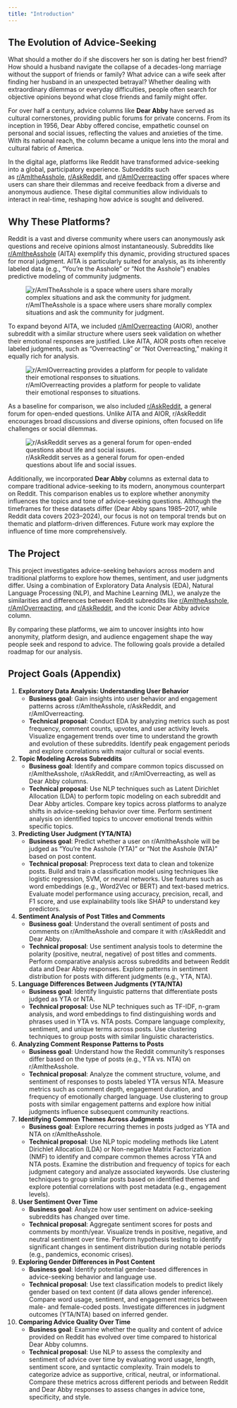 ```yaml
---
title: "Introduction"
---
```


## The Evolution of Advice-Seeking

What should a mother do if she discovers her son is dating her best friend? How should a husband navigate the collapse of a decades-long marriage without the support of friends or family? What advice can a wife seek after finding her husband in an unexpected betrayal? Whether dealing with extraordinary dilemmas or everyday difficulties, people often search for objective opinions beyond what close friends and family might offer.

For over half a century, advice columns like **Dear Abby** have served as cultural cornerstones, providing public forums for private concerns. From its inception in 1956, Dear Abby offered concise, empathetic counsel on personal and social issues, reflecting the values and anxieties of the time. With its national reach, the column became a unique lens into the moral and cultural fabric of America.

In the digital age, platforms like Reddit have transformed advice-seeking into a global, participatory experience. Subreddits such as [r/AmItheAsshole](https://www.reddit.com/r/AmItheAsshole/), [r/AskReddit](https://www.reddit.com/r/AskReddit/), and [r/AmIOverreacting](https://www.reddit.com/r/AmIOverreacting/) offer spaces where users can share their dilemmas and receive feedback from a diverse and anonymous audience. These digital communities allow individuals to interact in real-time, reshaping how advice is sought and delivered.

## Why These Platforms?

Reddit is a vast and diverse community where users can anonymously ask questions and receive opinions almost instantaneously. Subreddits like [r/AmItheAsshole](https://www.reddit.com/r/AmItheAsshole/) (AITA) exemplify this dynamic, providing structured spaces for moral judgment. AITA is particularly suited for analysis, as its inherently labeled data (e.g., “You’re the Asshole” or “Not the Asshole”) enables predictive modeling of community judgments.

![r/AmITheAsshole is a space where users share morally complex situations and ask the community for judgment.](images/introduction/aitah.png)

To expand beyond AITA, we included [r/AmIOverreacting](https://www.reddit.com/r/AmIOverreacting/) (AIOR), another subreddit with a similar structure where users seek validation on whether their emotional responses are justified. Like AITA, AIOR posts often receive labeled judgments, such as “Overreacting” or “Not Overreacting,” making it equally rich for analysis. 

![r/AmIOverreacting provides a platform for people to validate their emotional responses to situations.](images/introduction/aior.png)

As a baseline for comparison, we also included [r/AskReddit](https://www.reddit.com/r/AskReddit/), a general forum for open-ended questions. Unlike AITA and AIOR, r/AskReddit encourages broad discussions and diverse opinions, often focused on life challenges or social dilemmas.

![r/AskReddit serves as a general forum for open-ended questions about life and social issues.](images/introduction/askreddit.png)

Additionally, we incorporated **Dear Abby** columns as external data to compare traditional advice-seeking to its modern, anonymous counterpart on Reddit. This comparison enables us to explore whether anonymity influences the topics and tone of advice-seeking questions. Although the timeframes for these datasets differ (Dear Abby spans 1985–2017, while Reddit data covers 2023–2024), our focus is not on temporal trends but on thematic and platform-driven differences. Future work may explore the influence of time more comprehensively.

## The Project

This project investigates advice-seeking behaviors across modern and traditional platforms to explore how themes, sentiment, and user judgments differ. Using a combination of Exploratory Data Analysis (EDA), Natural Language Processing (NLP), and Machine Learning (ML), we analyze the similarities and differences between Reddit subreddits like [r/AmItheAsshole](https://www.reddit.com/r/AmItheAsshole/), [r/AmIOverreacting](https://www.reddit.com/r/AmIOverreacting/), and [r/AskReddit](https://www.reddit.com/r/AskReddit/), and the iconic Dear Abby advice column.

By comparing these platforms, we aim to uncover insights into how anonymity, platform design, and audience engagement shape the way people seek and respond to advice. The following goals provide a detailed roadmap for our analysis.

## Project Goals (Appendix)

1. **Exploratory Data Analysis: Understanding User Behavior**
   - **Business goal**: Gain insights into user behavior and engagement patterns across r/AmItheAsshole, r/AskReddit, and r/AmIOverreacting.
   - **Technical proposal**: Conduct EDA by analyzing metrics such as post frequency, comment counts, upvotes, and user activity levels. Visualize engagement trends over time to understand the growth and evolution of these subreddits. Identify peak engagement periods and explore correlations with major cultural or social events.

2. **Topic Modeling Across Subreddits**
   - **Business goal**: Identify and compare common topics discussed on r/AmItheAsshole, r/AskReddit, and r/AmIOverreacting, as well as Dear Abby columns.
   - **Technical proposal**: Use NLP techniques such as Latent Dirichlet Allocation (LDA) to perform topic modeling on each subreddit and Dear Abby articles. Compare key topics across platforms to analyze shifts in advice-seeking behavior over time. Perform sentiment analysis on identified topics to uncover emotional trends within specific topics.

3. **Predicting User Judgment (YTA/NTA)**
   - **Business goal**: Predict whether a user on r/AmItheAsshole will be judged as "You're the Asshole (YTA)" or "Not the Asshole (NTA)" based on post content.
   - **Technical proposal**: Preprocess text data to clean and tokenize posts. Build and train a classification model using techniques like logistic regression, SVM, or neural networks. Use features such as word embeddings (e.g., Word2Vec or BERT) and text-based metrics. Evaluate model performance using accuracy, precision, recall, and F1 score, and use explainability tools like SHAP to understand key predictors.

4. **Sentiment Analysis of Post Titles and Comments**
   - **Business goal**: Understand the overall sentiment of posts and comments on r/AmItheAsshole and compare it with r/AskReddit and Dear Abby.
   - **Technical proposal**: Use sentiment analysis tools to determine the polarity (positive, neutral, negative) of post titles and comments. Perform comparative analysis across subreddits and between Reddit data and Dear Abby responses. Explore patterns in sentiment distribution for posts with different judgments (e.g., YTA, NTA).

5. **Language Differences Between Judgments (YTA/NTA)**
   - **Business goal**: Identify linguistic patterns that differentiate posts judged as YTA or NTA.
   - **Technical proposal**: Use NLP techniques such as TF-IDF, n-gram analysis, and word embeddings to find distinguishing words and phrases used in YTA vs. NTA posts. Compare language complexity, sentiment, and unique terms across posts. Use clustering techniques to group posts with similar linguistic characteristics.

6. **Analyzing Comment Response Patterns to Posts**
   - **Business goal**: Understand how the Reddit community's responses differ based on the type of posts (e.g., YTA vs. NTA) on r/AmItheAsshole.
   - **Technical proposal**: Analyze the comment structure, volume, and sentiment of responses to posts labeled YTA versus NTA. Measure metrics such as comment depth, engagement duration, and frequency of emotionally charged language. Use clustering to group posts with similar engagement patterns and explore how initial judgments influence subsequent community reactions.

7. **Identifying Common Themes Across Judgments**
   - **Business goal**: Explore recurring themes in posts judged as YTA and NTA on r/AmItheAsshole.
   - **Technical proposal**: Use NLP topic modeling methods like Latent Dirichlet Allocation (LDA) or Non-negative Matrix Factorization (NMF) to identify and compare common themes across YTA and NTA posts. Examine the distribution and frequency of topics for each judgment category and analyze associated keywords. Use clustering techniques to group similar posts based on identified themes and explore potential correlations with post metadata (e.g., engagement levels).

8. **User Sentiment Over Time**
   - **Business goal**: Analyze how user sentiment on advice-seeking subreddits has changed over time.
   - **Technical proposal**: Aggregate sentiment scores for posts and comments by month/year. Visualize trends in positive, negative, and neutral sentiment over time. Perform hypothesis testing to identify significant changes in sentiment distribution during notable periods (e.g., pandemics, economic crises).

9. **Exploring Gender Differences in Post Content**
   - **Business goal**: Identify potential gender-based differences in advice-seeking behavior and language use.
   - **Technical proposal**: Use text classification models to predict likely gender based on text content (if data allows gender inference). Compare word usage, sentiment, and engagement metrics between male- and female-coded posts. Investigate differences in judgment outcomes (YTA/NTA) based on inferred gender.

10. **Comparing Advice Quality Over Time**
    - **Business goal**: Examine whether the quality and content of advice provided on Reddit has evolved over time compared to historical Dear Abby columns.
    - **Technical proposal**: Use NLP to assess the complexity and sentiment of advice over time by evaluating word usage, length, sentiment score, and syntactic complexity. Train models to categorize advice as supportive, critical, neutral, or informational. Compare these metrics across different periods and between Reddit and Dear Abby responses to assess changes in advice tone, specificity, and style.